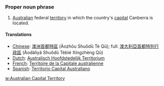 ===Proper noun phrase===
#[[Australia]]n federal [[territory]] in which the country's [[capital]] Canberra is located.
====Translations====
*[[Chinese]]: [[澳洲首都特區]] (Àozhōu Shuǒdū Tè Qū); full: [[澳大利亞首都特別行政區]] (Àodàlìyǎ Shuǒdū Tèbié Xíngzhèng Qū)
*[[Dutch]]: [[Australisch Hoofdstedelijk Territorium]]
*[[French]]: [[Territoire de la Capitale australienne]]
*[[Spanish]]: [[Territorio Capital Australiano]]

[[w:Australian Capital Territory]]